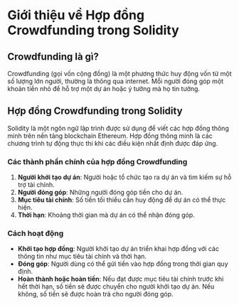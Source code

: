 # Giới thiệu về Hợp đồng Crowdfunding trong Solidity


<YouTubePlayer videoId="tB-a1b6vaqQ"/>

## Crowdfunding là gì?

Crowdfunding (gọi vốn cộng đồng) là một phương thức huy động vốn từ một số lượng lớn người, thường là thông qua internet. Mỗi người đóng góp một khoản tiền nhỏ để hỗ trợ một dự án hoặc ý tưởng mà họ tin tưởng.

## Hợp đồng Crowdfunding trong Solidity

Solidity là một ngôn ngữ lập trình được sử dụng để viết các hợp đồng thông minh trên nền tảng blockchain Ethereum. Hợp đồng thông minh là các chương trình tự động thực thi khi các điều kiện nhất định được đáp ứng.

### Các thành phần chính của hợp đồng Crowdfunding

1. **Người khởi tạo dự án**: Người hoặc tổ chức tạo ra dự án và tìm kiếm sự hỗ trợ tài chính.
2. **Người đóng góp**: Những người đóng góp tiền cho dự án.
3. **Mục tiêu tài chính**: Số tiền tối thiểu cần huy động để dự án có thể thực hiện.
4. **Thời hạn**: Khoảng thời gian mà dự án có thể nhận đóng góp.

### Cách hoạt động

- **Khởi tạo hợp đồng**: Người khởi tạo dự án triển khai hợp đồng với các thông tin như mục tiêu tài chính và thời hạn.
- **Đóng góp**: Người dùng có thể gửi tiền vào hợp đồng trong thời gian quy định.
- **Hoàn thành hoặc hoàn tiền**: Nếu đạt được mục tiêu tài chính trước khi hết thời hạn, số tiền sẽ được chuyển cho người khởi tạo dự án. Nếu không, số tiền sẽ được hoàn trả cho người đóng góp.